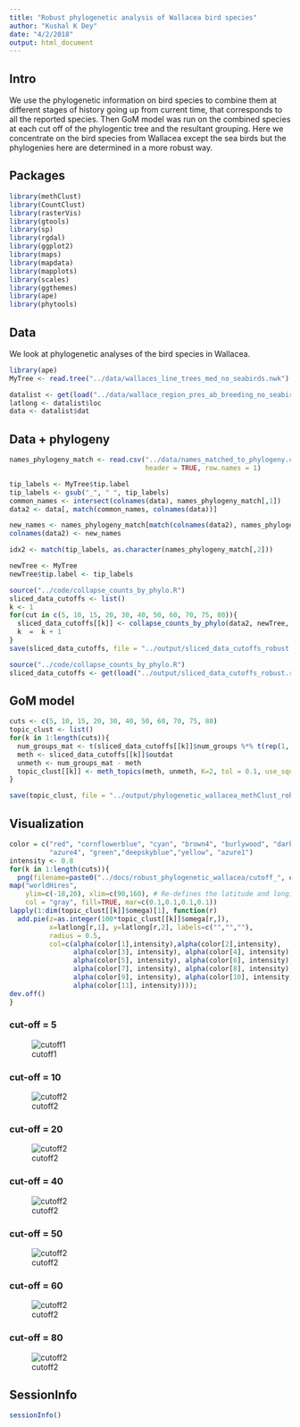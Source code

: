 ```yaml
---
title: "Robust phylogenetic analysis of Wallacea bird species"
author: "Kushal K Dey"
date: "4/2/2018"
output: html_document
---
```


## Intro

We use the phylogenetic information on bird species to combine them at different 
stages of history going up from current time, that corresponds to all the reported
species. Then GoM model was run on the combined species at each cut off of the
phylogentic tree and the resultant grouping. Here we concentrate on 
the bird species from Wallacea except the sea birds but the phylogenies here are
determined in a more robust way. 

## Packages

```r
library(methClust)
library(CountClust)
library(rasterVis)
library(gtools)
library(sp)
library(rgdal)
library(ggplot2)
library(maps)
library(mapdata)
library(mapplots)
library(scales)
library(ggthemes)
library(ape)
library(phytools)
```


## Data

We look at phylogenetic analyses of the bird species in Wallacea. 

```r
library(ape)
MyTree <- read.tree("../data/wallaces_line_trees_med_no_seabirds.nwk")
```

```r
datalist <- get(load("../data/wallace_region_pres_ab_breeding_no_seabirds.rda"))
latlong <- datalist$loc
data <- datalist$dat
```

## Data + phylogeny

```r
names_phylogeny_match <- read.csv("../data/names_matched_to_phylogeny.csv", 
                                  header = TRUE, row.names = 1)

tip_labels <- MyTree$tip.label
tip_labels <- gsub("_", " ", tip_labels)
common_names <- intersect(colnames(data), names_phylogeny_match[,1])
data2 <- data[, match(common_names, colnames(data))]

new_names <- names_phylogeny_match[match(colnames(data2), names_phylogeny_match[,1]),2]
colnames(data2) <- new_names

idx2 <- match(tip_labels, as.character(names_phylogeny_match[,2]))

newTree <- MyTree
newTree$tip.label <- tip_labels
```

```r
source("../code/collapse_counts_by_phylo.R")
sliced_data_cutoffs <- list()
k <- 1
for(cut in c(5, 10, 15, 20, 30, 40, 50, 60, 70, 75, 80)){
  sliced_data_cutoffs[[k]] <- collapse_counts_by_phylo(data2, newTree, collapse_at = cut)
  k  =  k + 1
}
save(sliced_data_cutoffs, file = "../output/sliced_data_cutoffs_robust.rda")
```

```r
source("../code/collapse_counts_by_phylo.R")
sliced_data_cutoffs <- get(load("../output/sliced_data_cutoffs_robust.rda"))
```

## GoM model

```r
cuts <- c(5, 10, 15, 20, 30, 40, 50, 60, 70, 75, 80)
topic_clust <- list()
for(k in 1:length(cuts)){
  num_groups_mat <- t(sliced_data_cutoffs[[k]]$num_groups %*% t(rep(1, dim(data2)[1])))
  meth <- sliced_data_cutoffs[[k]]$outdat
  unmeth <- num_groups_mat - meth
  topic_clust[[k]] <- meth_topics(meth, unmeth, K=2, tol = 0.1, use_squarem = FALSE)
}

save(topic_clust, file = "../output/phylogenetic_wallacea_methClust_robust.rda")

```

## Visualization

```r

color = c("red", "cornflowerblue", "cyan", "brown4", "burlywood", "darkgoldenrod1",
          "azure4", "green","deepskyblue","yellow", "azure1")
intensity <- 0.8
for(k in 1:length(cuts)){
  png(filename=paste0("../docs/robust_phylogenetic_wallacea/cutoff_", cuts[k], ".png"),width = 1000, height = 800)
map("worldHires",
    ylim=c(-18,20), xlim=c(90,160), # Re-defines the latitude and longitude range
    col = "gray", fill=TRUE, mar=c(0.1,0.1,0.1,0.1))
lapply(1:dim(topic_clust[[k]]$omega)[1], function(r)
  add.pie(z=as.integer(100*topic_clust[[k]]$omega[r,]),
          x=latlong[r,1], y=latlong[r,2], labels=c("","",""),
          radius = 0.5,
          col=c(alpha(color[1],intensity),alpha(color[2],intensity),
                alpha(color[3], intensity), alpha(color[4], intensity),
                alpha(color[5], intensity), alpha(color[6], intensity),
                alpha(color[7], intensity), alpha(color[8], intensity),
                alpha(color[9], intensity), alpha(color[10], intensity),
                alpha(color[11], intensity))));
dev.off()
}

```


### cut-off = 5

![cutoff1](robust_phylogenetic_wallacea/cutoff_5.png)

### cut-off = 10

![cutoff2](robust_phylogenetic_wallacea/cutoff_10.png)

### cut-off = 20

![cutoff2](robust_phylogenetic_wallacea/cutoff_20.png)

### cut-off = 40

![cutoff2](robust_phylogenetic_wallacea/cutoff_40.png)

### cut-off = 50

![cutoff2](robust_phylogenetic_wallacea/cutoff_50.png)

### cut-off = 60

![cutoff2](robust_phylogenetic_wallacea/cutoff_60.png)

### cut-off = 80

![cutoff2](robust_phylogenetic_wallacea/cutoff_80.png)

## SessionInfo

```r
sessionInfo()
```

